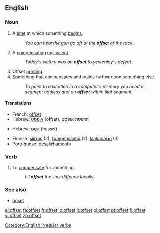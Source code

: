 ==English==

===Noun===
{{en-noun}}

# A [[time]] at which something [[begin]]s.
#: ''You can hear the gun go off at the '''offset''' of the race.''
# A [[compensating]] [[equivalent]].
#: ''Today's victory was an '''offset''' to yesterday's defeat.''
# Offset [[printing]].
# Something that compensates and builds further upon something else.
#: ''To point to a location in a computer's memory you need a segment address and an '''offset''' within that segment.''

====Translations====
{{trans-top|offset printing}}
*French: [[offset]]
*Hebrew: [[אופסט]] (offset), הדפסת אופסט
{{trans-bottom}}

{{trans-top|builds further upon}}
*Hebrew: [[היסט|הֵסֶט]] (hesset)
{{trans-bottom}}

{{rfc-trans}}
*Finnish: [[siirros]] (2), [[kompensaatio]] (2), [[laakapaino]] (3)
*Portuguese: [[desalinhamento]]

===Verb===
{{en-verb|offsets|offsetting|offset}}

# To [[compensate]] for something.
#:''I'll '''offset''' the time diffence locally.''

===See also===
*[[onset]]

[[el:offset]]
[[fa:offset]]
[[fr:offset]]
[[io:offset]]
[[it:offset]]
[[pl:offset]]
[[pt:offset]]
[[fi:offset]]
[[vi:offset]]
[[zh:offset]]

[[Category:English irregular verbs]]